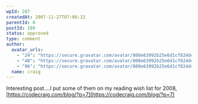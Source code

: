```yaml
---
wpId: 207
createdAt: 2007-11-27T07:06:32
parentId: 0
postId: 189
status: approved
type: comment
author:
  avatar_urls:
    - "24": "https://secure.gravatar.com/avatar/800e63992b25e6d1cf824d45d98b8ccc?s=24&d=mm&r=g"
    - "48": "https://secure.gravatar.com/avatar/800e63992b25e6d1cf824d45d98b8ccc?s=48&d=mm&r=g"
    - "96": "https://secure.gravatar.com/avatar/800e63992b25e6d1cf824d45d98b8ccc?s=96&d=mm&r=g"
  name: craig
---
```


Interesting post….I put some of them on my reading wish list for 2008, [https://codecraig.com/blog/?p=7](https://codecraig.com/blog/?p=7)